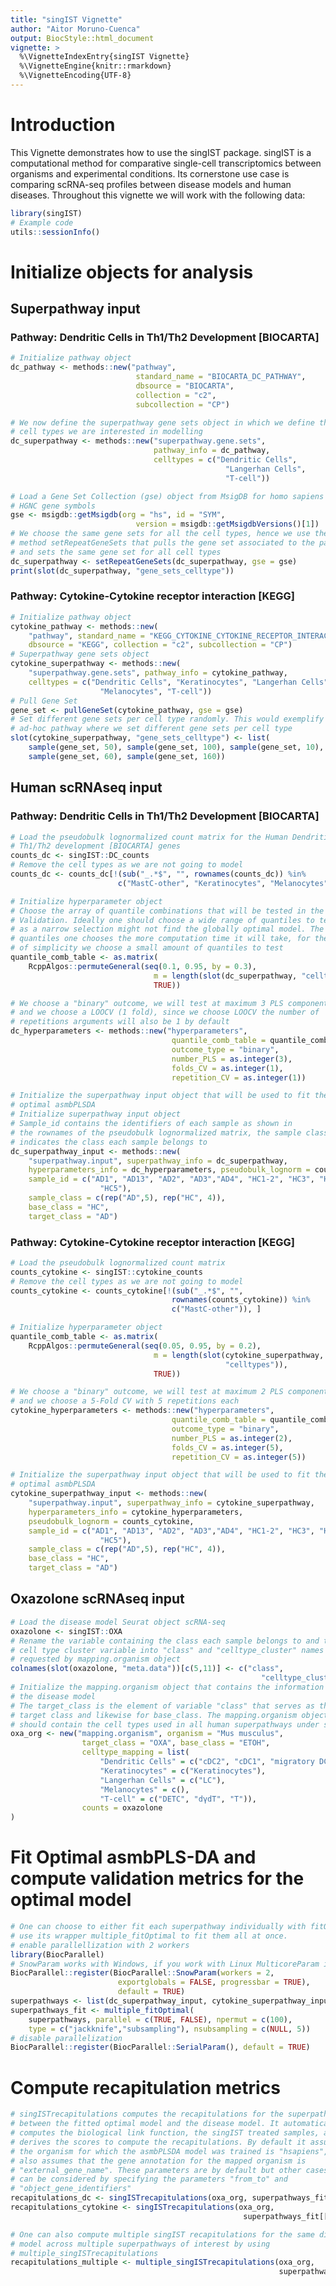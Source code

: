 ```yaml
---
title: "singIST Vignette"
author: "Aitor Moruno-Cuenca"
output: BiocStyle::html_document
vignette: > 
  %\VignetteIndexEntry{singIST Vignette}
  %\VignetteEngine{knitr::rmarkdown}
  %\VignetteEncoding{UTF-8}
---
```


# Introduction

This Vignette demonstrates how to use the singIST package. singIST is a 
computational method for comparative single-cell transcriptomics between
organisms and experimental conditions. Its cornerstone use case is comparing
scRNA-seq profiles between disease models and human diseases. Throughout this 
vignette we will work with the following data:

\begin{itemize}
\item "cytokine_counts.rda" Contains Human scRNAseq pseudobulk lognormalized
count matrix. The pseudobulk is aggregated by sample and cell type and contains
all genes belonging to the pathway Cytokine-Cytokine receptor interaction [KEGG]
\item "DC_counts.rda" Contains Human scRNAseq pseudobulk lognormalized
count matrix. The pseudobulk is aggregated by sample and cell type and contains
all genes belonging to the pathway Dendritic Cells in regulating Th1/Th2
Development [BIOCARTA]
\item "OXA.rda" 
\end{itemize}

```r
library(singIST)
# Example code
utils::sessionInfo()
```

# Initialize objects for analysis
## Superpathway input 

### Pathway: Dendritic Cells in Th1/Th2 Development [BIOCARTA]

```r
# Initialize pathway object
dc_pathway <- methods::new("pathway",
                            standard_name = "BIOCARTA_DC_PATHWAY",
                            dbsource = "BIOCARTA",
                            collection = "c2",
                            subcollection = "CP")

# We now define the superpathway gene sets object in which we define the 
# cell types we are interested in modelling
dc_superpathway <- methods::new("superpathway.gene.sets",
                                pathway_info = dc_pathway,
                                celltypes = c("Dendritic Cells", 
                                                "Langerhan Cells", 
                                                "T-cell"))

# Load a Gene Set Collection (gse) object from MsigDB for homo sapiens and 
# HGNC gene symbols 
gse <- msigdb::getMsigdb(org = "hs", id = "SYM",
                            version = msigdb::getMsigdbVersions()[1])
# We choose the same gene sets for all the cell types, hence we use the
# method setRepeatGeneSets that pulls the gene set associated to the pathway
# and sets the same gene set for all cell types
dc_superpathway <- setRepeatGeneSets(dc_superpathway, gse = gse) 
print(slot(dc_superpathway, "gene_sets_celltype"))
```

### Pathway: Cytokine-Cytokine receptor interaction [KEGG]

```r
# Initialize pathway object
cytokine_pathway <- methods::new(
    "pathway", standard_name = "KEGG_CYTOKINE_CYTOKINE_RECEPTOR_INTERACTION",
    dbsource = "KEGG", collection = "c2", subcollection = "CP")
# Superpathway gene sets object
cytokine_superpathway <- methods::new(
    "superpathway.gene.sets", pathway_info = cytokine_pathway,
    celltypes = c("Dendritic Cells", "Keratinocytes", "Langerhan Cells",
                    "Melanocytes", "T-cell"))
# Pull Gene Set 
gene_set <- pullGeneSet(cytokine_pathway, gse = gse)
# Set different gene sets per cell type randomly. This would exemplify an
# ad-hoc pathway where we set different gene sets per cell type 
slot(cytokine_superpathway, "gene_sets_celltype") <- list(
    sample(gene_set, 50), sample(gene_set, 100), sample(gene_set, 10),
    sample(gene_set, 60), sample(gene_set, 160))
```

## Human scRNAseq input 

### Pathway: Dendritic Cells in Th1/Th2 Development [BIOCARTA]

```r
# Load the pseudobulk lognormalized count matrix for the Human Dendritic Cells
# Th1/Th2 development [BIOCARTA] genes
counts_dc <- singIST::DC_counts
# Remove the cell types as we are not going to model
counts_dc <- counts_dc[!(sub("_.*$", "", rownames(counts_dc)) %in% 
                        c("MastC-other", "Keratinocytes", "Melanocytes")), ]

# Initialize hyperparameter object 
# Choose the array of quantile combinations that will be tested in the Cross
# Validation. Ideally one should choose a wide range of quantiles to test,
# as a narrow selection might not find the globally optimal model. The more
# quantiles one chooses the more computation time it will take, for the sake
# of simplicity we choose a small amount of quantiles to test
quantile_comb_table <- as.matrix(
    RcppAlgos::permuteGeneral(seq(0.1, 0.95, by = 0.3),
                                m = length(slot(dc_superpathway, "celltypes")), 
                                TRUE))

# We choose a "binary" outcome, we will test at maximum 3 PLS components,
# and we choose a LOOCV (1 fold), since we choose LOOCV the number of
# repetitions arguments will also be 1 by default
dc_hyperparameters <- methods::new("hyperparameters",
                                    quantile_comb_table = quantile_comb_table,
                                    outcome_type = "binary",
                                    number_PLS = as.integer(3),
                                    folds_CV = as.integer(1),
                                    repetition_CV = as.integer(1))

# Initialize the superpathway input object that will be used to fit the
# optimal asmbPLSDA
# Initialize superpathway input object
# Sample_id contains the identifiers of each sample as shown in
# the rownames of the pseudobulk lognormalized matrix, the sample class
# indicates the class each sample belongs to
dc_superpathway_input <- methods::new(
    "superpathway.input", superpathway_info = dc_superpathway,
    hyperparameters_info = dc_hyperparameters, pseudobulk_lognorm = counts_dc,
    sample_id = c("AD1", "AD13", "AD2", "AD3","AD4", "HC1-2", "HC3", "HC4",
                    "HC5"),
    sample_class = c(rep("AD",5), rep("HC", 4)),
    base_class = "HC",
    target_class = "AD")
```

### Pathway: Cytokine-Cytokine receptor interaction [KEGG]

```r
# Load the pseudobulk lognormalized count matrix
counts_cytokine <- singIST::cytokine_counts
# Remove the cell types as we are not going to model
counts_cytokine <- counts_cytokine[!(sub("_.*$", "",
                                    rownames(counts_cytokine)) %in% 
                                    c("MastC-other")), ]

# Initialize hyperparameter object 
quantile_comb_table <- as.matrix(
    RcppAlgos::permuteGeneral(seq(0.05, 0.95, by = 0.2),
                                m = length(slot(cytokine_superpathway, 
                                                "celltypes")), 
                                TRUE))

# We choose a "binary" outcome, we will test at maximum 2 PLS components,
# and we choose a 5-Fold CV with 5 repetitions each
cytokine_hyperparameters <- methods::new("hyperparameters",
                                    quantile_comb_table = quantile_comb_table,
                                    outcome_type = "binary",
                                    number_PLS = as.integer(2),
                                    folds_CV = as.integer(5),
                                    repetition_CV = as.integer(5))

# Initialize the superpathway input object that will be used to fit the
# optimal asmbPLSDA
cytokine_superpathway_input <- methods::new(
    "superpathway.input", superpathway_info = cytokine_superpathway,
    hyperparameters_info = cytokine_hyperparameters,
    pseudobulk_lognorm = counts_cytokine,
    sample_id = c("AD1", "AD13", "AD2", "AD3","AD4", "HC1-2", "HC3", "HC4",
                    "HC5"),
    sample_class = c(rep("AD",5), rep("HC", 4)),
    base_class = "HC",
    target_class = "AD")
```

## Oxazolone scRNAseq input

```r
# Load the disease model Seurat object scRNA-seq
oxazolone <- singIST::OXA
# Rename the variable containing the class each sample belongs to and the
# cell type cluster variable into "class" and "celltype_cluster" names as
# requested by mapping.organism object 
colnames(slot(oxazolone, "meta.data"))[c(5,11)] <- c("class", 
                                                        "celltype_cluster")
# Initialize the mapping.organism object that contains the information on
# the disease model
# The target_class is the element of variable "class" that serves as the
# target class and likewise for base_class. The mapping.organism object
# should contain the cell types used in all human superpathways under study
oxa_org <- new("mapping.organism", organism = "Mus musculus", 
                target_class = "OXA", base_class = "ETOH",
                celltype_mapping = list(
                    "Dendritic Cells" = c("cDC2", "cDC1", "migratory DCs"),
                    "Keratinocytes" = c("Keratinocytes"),
                    "Langerhan Cells" = c("LC"), 
                    "Melanocytes" = c(),
                    "T-cell" = c("DETC", "dγdT", "T")),
                counts = oxazolone
)
```

# Fit Optimal asmbPLS-DA and compute validation metrics for the optimal model

```r
# One can choose to either fit each superpathway individually with fitOptimal or
# use its wrapper multiple_fitOptimal to fit them all at once. 
# enable parallellization with 2 workers
library(BiocParallel)
# SnowParam works with Windows, if you work with Linux MulticoreParam is better
BiocParallel::register(BiocParallel::SnowParam(workers = 2,
                        exportglobals = FALSE, progressbar = TRUE),
                        default = TRUE)  
superpathways <- list(dc_superpathway_input, cytokine_superpathway_input)
superpathways_fit <- multiple_fitOptimal(
    superpathways, parallel = c(TRUE, FALSE), npermut = c(100),
    type = c("jackknife","subsampling"), nsubsampling = c(NULL, 5))
# disable parallelization
BiocParallel::register(BiocParallel::SerialParam(), default = TRUE) 
```
# Compute recapitulation metrics

```r
# singISTrecapitulations computes the recapitulations for the superpathway
# between the fitted optimal model and the disease model. It automatically
# computes the biological link function, the singIST treated samples, and
# derives the scores to compute the recapitulations. By default it assumes
# the organism for which the asmbPLSDA model was trained is "hsapiens", it 
# also assumes that the gene annotation for the mapped organism is 
# "external_gene_name". These parameters are by default but other cases
# can be considered by specifying the parameters "from_to" and 
# "object_gene_identifiers"
recapitulations_dc <- singISTrecapitulations(oxa_org, superpathways_fit[[1]])
recapitulations_cytokine <- singISTrecapitulations(oxa_org,
                                                    superpathways_fit[[2]])
```

```r
# One can also compute multiple singIST recapitulations for the same disease
# model across multiple superpathways of interest by using 
# multiple_singISTrecapitulations
recapitulations_multiple <- multiple_singISTrecapitulations(oxa_org,
                                                            superpathways_fit)
```



